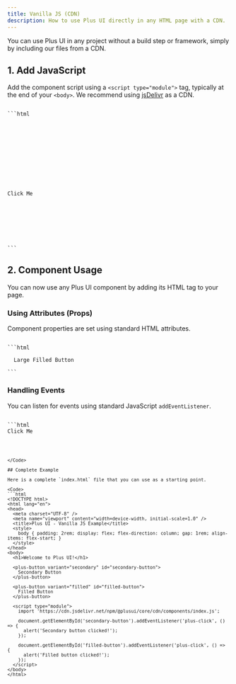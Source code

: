 ```yaml
---
title: Vanilla JS (CDN)
description: How to use Plus UI directly in any HTML page with a CDN.
---
```


You can use Plus UI in any project without a build step or framework, simply by including our files from a CDN.

## 1. Add JavaScript

Add the component script using a `<script type="module">` tag, typically at the end of your `<body>`. We recommend using [jsDelivr](https://www.jsdelivr.com/) as a CDN.

<Code>
```html
<!DOCTYPE html>
<html lang="en">
<head>
  <meta charset="UTF-8">
  <meta name="viewport" content="width=device-width, initial-scale=1.0">
  <title>Plus UI with Vanilla JS</title>
</head>
<body>
  
  <!-- Your components go here -->
  <plus-button>Click Me</plus-button>

  <!-- Include the Plus UI component script -->
  <script type="module" src="https://cdn.jsdelivr.net/npm/@plusui/core/cdn/components/index.js"></script>

</body>
</html>
```
</Code>

## 2. Component Usage

You can now use any Plus UI component by adding its HTML tag to your page.

### Using Attributes (Props)

Component properties are set using standard HTML attributes.

<Code>
```html
<plus-button variant="filled" size="large">
  Large Filled Button
</plus-button>
```
</Code>

### Handling Events

You can listen for events using standard JavaScript `addEventListener`.

<Code>
```html
<plus-button id="my-button">Click Me</plus-button>

<script>
  const button = document.getElementById('my-button');
  button.addEventListener('plus-click', () => {
    alert('Button was clicked!');
  });
</script>
```
</Code>

## Complete Example

Here is a complete `index.html` file that you can use as a starting point.

<Code>
```html
<!DOCTYPE html>
<html lang="en">
<head>
  <meta charset="UTF-8" />
  <meta name="viewport" content="width=device-width, initial-scale=1.0" />
  <title>Plus UI - Vanilla JS Example</title>
  <style>
    body { padding: 2rem; display: flex; flex-direction: column; gap: 1rem; align-items: flex-start; }
  </style>
</head>
<body>
  <h1>Welcome to Plus UI!</h1>

  <plus-button variant="secondary" id="secondary-button">
    Secondary Button
  </plus-button>

  <plus-button variant="filled" id="filled-button">
    Filled Button
  </plus-button>

  <script type="module">
    import 'https://cdn.jsdelivr.net/npm/@plusui/core/cdn/components/index.js';

    document.getElementById('secondary-button').addEventListener('plus-click', () => {
      alert('Secondary button clicked!');
    });

    document.getElementById('filled-button').addEventListener('plus-click', () => {
      alert('Filled button clicked!');
    });
  </script>
</body>
</html>
```
</Code>